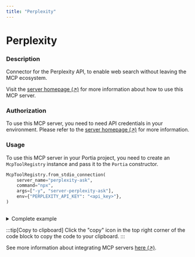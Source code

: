 ```yaml
---
title: "Perplexity"
---
```

<!-- WARNING: This file is auto-generated by generate_tool_docs.py. Do not edit manually. -->


# Perplexity

### Description

Connector for the Perplexity API, to enable web search without leaving the MCP ecosystem.

Visit the [server homepage (↗)](https://github.com/ppl-ai/modelcontextprotocol) for more information about how to use this MCP server.

### Authorization


To use this MCP server, you need to need API credentials in your environment. Please refer to the [server homepage (↗)](https://github.com/ppl-ai/modelcontextprotocol) for more information.


### Usage

To use this MCP server in your Portia project, you need to create an `McpToolRegistry` instance and pass it to the `Portia` constructor.

```python
McpToolRegistry.from_stdio_connection(
    server_name="perplexity-ask",
    command="npx",
    args=["-y", "server-perplexity-ask"],
    env={"PERPLEXITY_API_KEY": "<api_key>"},
)
                    
```

<details>
<summary>Complete example</summary>

Extending the tool set in the `DefaultToolRegistry` with the local MCP server:

```python
from portia import DefaultToolRegistry, McpToolRegistry, Portia, Config

config = Config.from_default()
tool_registry = DefaultToolRegistry(config) +  McpToolRegistry.from_stdio_connection(
    server_name="perplexity-ask",
    command="npx",
    args=["-y", "server-perplexity-ask"],
    env={"PERPLEXITY_API_KEY": "<api_key>"},
)
                    

portia = Portia(config=config, tools=tool_registry)
```

</details>

:::tip[Copy to clipboard]
Click the "copy" icon in the top right corner of the code block to copy the code to your clipboard.
:::

See more information about integrating MCP servers [here (↗)](/mcp-servers).

